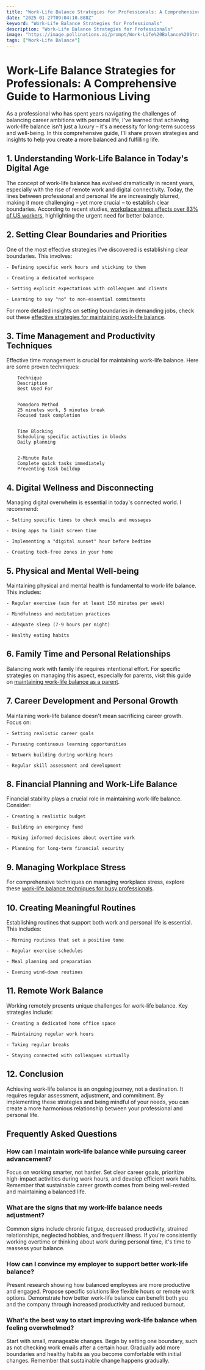 ```yaml
---
title: "Work-Life Balance Strategies for Professionals: A Comprehensive Guide to Harmonious Living"
date: "2025-01-27T09:04:10.888Z"
keyword: "Work-Life Balance Strategies for Professionals"
description: "Work-Life Balance Strategies for Professionals"
image: "https://image.pollinations.ai/prompt/Work-Life%20Balance%20Strategies%20for%20Professionals%2C%20realistic%20photo%2C%20high%20quality%2C%204k?width=1024&height=1024&nologo=true"
tags: ["Work-Life Balance"]
---
```


# Work-Life Balance Strategies for Professionals: A Comprehensive Guide to Harmonious Living


As a professional who has spent years navigating the challenges of balancing career ambitions with personal life, I've learned that achieving work-life balance isn't just a luxury – it's a necessity for long-term success and well-being. In this comprehensive guide, I'll share proven strategies and insights to help you create a more balanced and fulfilling life.



## 1. Understanding Work-Life Balance in Today's Digital Age


The concept of work-life balance has evolved dramatically in recent years, especially with the rise of remote work and digital connectivity. Today, the lines between professional and personal life are increasingly blurred, making it more challenging – yet more crucial – to establish clear boundaries. According to recent studies, [workplace stress affects over 83% of US workers](https://www.who.int/news-room/fact-sheets/detail/mental-health-at-work), highlighting the urgent need for better balance.



## 2. Setting Clear Boundaries and Priorities


One of the most effective strategies I've discovered is establishing clear boundaries. This involves:



    - Defining specific work hours and sticking to them

    - Creating a dedicated workspace

    - Setting explicit expectations with colleagues and clients

    - Learning to say "no" to non-essential commitments



For more detailed insights on setting boundaries in demanding jobs, check out these [effective strategies for maintaining work-life balance](https://productivityprospect.com/blog/best-strategies-for-maintaining-work-life-balance-in-a-demanding-job/).



## 3. Time Management and Productivity Techniques


Effective time management is crucial for maintaining work-life balance. Here are some proven techniques:




    
        Technique
        Description
        Best Used For
    
    
        Pomodoro Method
        25 minutes work, 5 minutes break
        Focused task completion
    
    
        Time Blocking
        Scheduling specific activities in blocks
        Daily planning
    
    
        2-Minute Rule
        Complete quick tasks immediately
        Preventing task buildup
    




## 4. Digital Wellness and Disconnecting


Managing digital overwhelm is essential in today's connected world. I recommend:



    - Setting specific times to check emails and messages

    - Using apps to limit screen time

    - Implementing a "digital sunset" hour before bedtime

    - Creating tech-free zones in your home



## 5. Physical and Mental Well-being


Maintaining physical and mental health is fundamental to work-life balance. This includes:



    - Regular exercise (aim for at least 150 minutes per week)

    - Mindfulness and meditation practices

    - Adequate sleep (7-9 hours per night)

    - Healthy eating habits



## 6. Family Time and Personal Relationships


Balancing work with family life requires intentional effort. For specific strategies on managing this aspect, especially for parents, visit this guide on [maintaining work-life balance as a parent](https://productivityprospect.com/blog/strategies-for-maintaining-work-life-balance-as-a-parent/).



## 7. Career Development and Personal Growth


Maintaining work-life balance doesn't mean sacrificing career growth. Focus on:



    - Setting realistic career goals

    - Pursuing continuous learning opportunities

    - Network building during working hours

    - Regular skill assessment and development



## 8. Financial Planning and Work-Life Balance


Financial stability plays a crucial role in maintaining work-life balance. Consider:



    - Creating a realistic budget

    - Building an emergency fund

    - Making informed decisions about overtime work

    - Planning for long-term financial security



## 9. Managing Workplace Stress


For comprehensive techniques on managing workplace stress, explore these [work-life balance techniques for busy professionals](https://productivityprospect.com/blog/work-life-balance-techniques-for-busy-professionals/).



## 10. Creating Meaningful Routines


Establishing routines that support both work and personal life is essential. This includes:



    - Morning routines that set a positive tone

    - Regular exercise schedules

    - Meal planning and preparation

    - Evening wind-down routines



## 11. Remote Work Balance


Working remotely presents unique challenges for work-life balance. Key strategies include:



    - Creating a dedicated home office space

    - Maintaining regular work hours

    - Taking regular breaks

    - Staying connected with colleagues virtually



## 12. Conclusion


Achieving work-life balance is an ongoing journey, not a destination. It requires regular assessment, adjustment, and commitment. By implementing these strategies and being mindful of your needs, you can create a more harmonious relationship between your professional and personal life.



## Frequently Asked Questions


### How can I maintain work-life balance while pursuing career advancement?

Focus on working smarter, not harder. Set clear career goals, prioritize high-impact activities during work hours, and develop efficient work habits. Remember that sustainable career growth comes from being well-rested and maintaining a balanced life.



### What are the signs that my work-life balance needs adjustment?

Common signs include chronic fatigue, decreased productivity, strained relationships, neglected hobbies, and frequent illness. If you're consistently working overtime or thinking about work during personal time, it's time to reassess your balance.



### How can I convince my employer to support better work-life balance?

Present research showing how balanced employees are more productive and engaged. Propose specific solutions like flexible hours or remote work options. Demonstrate how better work-life balance can benefit both you and the company through increased productivity and reduced burnout.



### What's the best way to start improving work-life balance when feeling overwhelmed?

Start with small, manageable changes. Begin by setting one boundary, such as not checking work emails after a certain hour. Gradually add more boundaries and healthy habits as you become comfortable with initial changes. Remember that sustainable change happens gradually.

